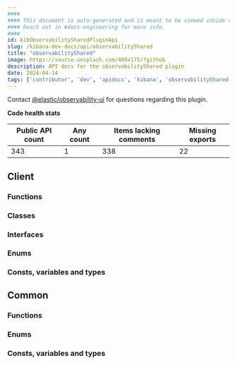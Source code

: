 ```yaml
---
####
#### This document is auto-generated and is meant to be viewed inside our experimental, new docs system.
#### Reach out in #docs-engineering for more info.
####
id: kibObservabilitySharedPluginApi
slug: /kibana-dev-docs/api/observabilityShared
title: "observabilityShared"
image: https://source.unsplash.com/400x175/?github
description: API docs for the observabilityShared plugin
date: 2024-04-14
tags: ['contributor', 'dev', 'apidocs', 'kibana', 'observabilityShared']
---
```




Contact [@elastic/observability-ui](https://github.com/orgs/elastic/teams/observability-ui) for questions regarding this plugin.

**Code health stats**

| Public API count  | Any count | Items lacking comments | Missing exports |
|-------------------|-----------|------------------------|-----------------|
| 343 | 1 | 338 | 22 |

## Client

### Functions
<DocDefinitionList data={observabilitySharedObj.client.functions}/>

### Classes
<DocDefinitionList data={observabilitySharedObj.client.classes}/>

### Interfaces
<DocDefinitionList data={observabilitySharedObj.client.interfaces}/>

### Enums
<DocDefinitionList data={observabilitySharedObj.client.enums}/>

### Consts, variables and types
<DocDefinitionList data={observabilitySharedObj.client.misc}/>

## Common

### Functions
<DocDefinitionList data={observabilitySharedObj.common.functions}/>

### Enums
<DocDefinitionList data={observabilitySharedObj.common.enums}/>

### Consts, variables and types
<DocDefinitionList data={observabilitySharedObj.common.misc}/>


